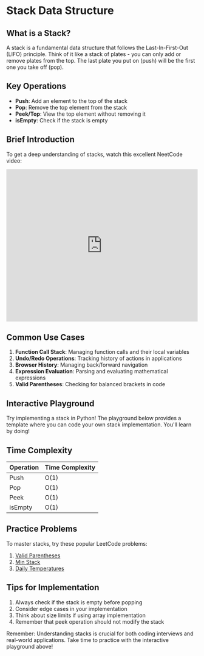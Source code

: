 
# Stack Data Structure

## What is a Stack?

A stack is a fundamental data structure that follows the Last-In-First-Out (LIFO) principle. Think of it like a stack of plates - you can only add or remove plates from the top. The last plate you put on (push) will be the first one you take off (pop).

## Key Operations

- **Push**: Add an element to the top of the stack
- **Pop**: Remove the top element from the stack
- **Peek/Top**: View the top element without removing it
- **isEmpty**: Check if the stack is empty

## Brief Introduction

To get a deep understanding of stacks, watch this excellent NeetCode video:

<iframe
  width="100%"
  height="400"
  src="https://www.youtube.com/embed/KcT3aVgrrpU"
  title="Stack Data Structure"
  frameborder="0"
  allow="accelerometer; autoplay; clipboard-write; encrypted-media; gyroscope; picture-in-picture"
  allowfullscreen
></iframe>

## Common Use Cases

1. **Function Call Stack**: Managing function calls and their local variables
2. **Undo/Redo Operations**: Tracking history of actions in applications
3. **Browser History**: Managing back/forward navigation
4. **Expression Evaluation**: Parsing and evaluating mathematical expressions
5. **Valid Parentheses**: Checking for balanced brackets in code

## Interactive Playground

Try implementing a stack in Python! The playground below provides a template where you can code your own stack implementation. You'll learn by doing!

<PythonPlayground templates={STACK_CODE_TEMPLATES} />

## Time Complexity

| Operation | Time Complexity |
| --------- | --------------- |
| Push      | O(1)            |
| Pop       | O(1)            |
| Peek      | O(1)            |
| isEmpty   | O(1)            |

## Practice Problems

To master stacks, try these popular LeetCode problems:

1. [Valid Parentheses](https://leetcode.com/problems/valid-parentheses/)
2. [Min Stack](https://leetcode.com/problems/min-stack/)
3. [Daily Temperatures](https://leetcode.com/problems/daily-temperatures/)

## Tips for Implementation

1. Always check if the stack is empty before popping
2. Consider edge cases in your implementation
3. Think about size limits if using array implementation
4. Remember that peek operation should not modify the stack

Remember: Understanding stacks is crucial for both coding interviews and real-world applications. Take time to practice with the interactive playground above!
